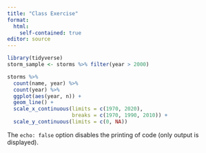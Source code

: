 ```yaml
---
title: "Class Exercise"
format:
  html:
    self-contained: true
editor: source
---
```


```r
library(tidyverse)
storm_sample <- storms %>% filter(year > 2000)
```

```r
storms %>%
  count(name, year) %>%
  count(year) %>%
  ggplot(aes(year, n)) +
  geom_line() +
  scale_x_continuous(limits = c(1970, 2020),
                     breaks = c(1970, 1990, 2010)) +
  scale_y_continuous(limits = c(0, NA))
```


The `echo: false` option disables the printing of code (only output is displayed).
